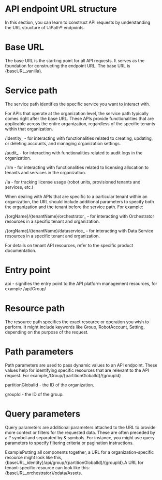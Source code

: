 ﻿# API endpoint URL structure

In this section, you can learn to construct API requests by understanding the URL structure of UiPath® endpoints.

# Base URL

The base URL is the starting point for all API requests. It serves as the foundation for constructing the endpoint URL. The base URL is {baseURL_vanilla}.

# Service path

The service path identifies the specific service you want to interact with.

For APIs that operate at the organization level, the service path typically comes right after the base URL. These APIs provide functionalities that are applicable across the entire organization, regardless of the specific tenants within that organization.

/identity_ - for interacting with functionalities related to creating, updating, or deleting accounts, and managing organization settings.

/audit_ - for interacting with functionalities related to audit logs in the organization.

/lrm - for interacting with functionalities related to licensing allocation to tenants and services in the organization.

/la - for tracking license usage (robot units, provisioned tenants and services, etc.)

When dealing with APIs that are specific to a particular tenant within an organization, the URL should include additional parameters to specify both the organization and the tenant before the service path. For example:

/{orgName}/{tenantName}/orchestrator_ - for interacting with Orchestrator resources in a specific tenant and organization.

/{orgName}/{tenantName}/dataservice_ - for interacting with Data Service resources in a specific tenant and organization.

For details on tenant API resources, refer to the specific product documentation.

# Entry point

api - signifies the entry point to the API platform management resources, for example ​/api​/Group​/

# Resource path

The resource path specifies the exact resource or operation you wish to perform. It might include keywords like Group, RobotAccount, Setting, depending on the purpose of the request.

# Path parameters

Path parameters are used to pass dynamic values to an API endpoint. These values help for identifying specific resources that are relevant to the API request. For example, ​/Group​/{partitionGlobalId}​/{groupId}

partitionGlobalId - the ID of the organization.

groupId - the ID of the group.

# Query parameters

Query parameters are additional parameters attached to the URL to provide more context or filters for the requested data. These are often preceded by a ? symbol and separated by & symbols. For instance, you might use query parameters to specify filtering criteria or pagination instructions.

ExamplePutting all components together, a URL for a organization-specific resource might look like this, {baseURL_identity}/api/group/{partitionGlobalId}​/{groupId}.A URL for tenant-specific resource can look like this: {baseURL_orchestrator}/odata/Assets.
